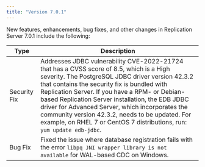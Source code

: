 ```yaml
---
title: "Version 7.0.1"
---
```



New features, enhancements, bug fixes, and other changes in Replication Server 7.0.1 include the following:

| Type        | Description |
| ----------- |------------ |
| Security Fix| Addresses JDBC vulnerability CVE-2022-21724 that has a CVSS score of 8.5, which is a High severity. The PostgreSQL JDBC driver version 42.3.2 that contains the security fix is bundled with Replication Server. If you have a RPM- or Debian-based Replication Server installation, the EDB JDBC driver for Advanced Server, which incorporates the community version 42.3.2, needs to be updated. For example, on RHEL 7 or CentOS 7 distributions, run: `yum update edb-jdbc`. |
| Bug Fix     | Fixed the issue where database registration fails with the error `libpq JNI wrapper library is not available` for WAL-based CDC on Windows. |



